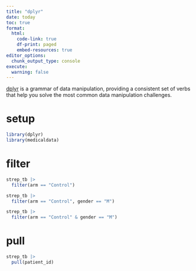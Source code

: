```yaml
---
title: "dplyr"
date: today 
toc: true
format:  
  html: 
    code-link: true
    df-print: paged
    embed-resources: true 
editor_options:  
  chunk_output_type: console
execute:
  warning: false
---
```


[dplyr](https://dplyr.tidyverse.org/) is a grammar of data manipulation, providing a consistent set of verbs that help you solve the most common data manipulation challenges.

# setup

```r
library(dplyr)
library(medicaldata)
```

# filter

```r
strep_tb |> 
  filter(arm == "Control")
```

```r
strep_tb |> 
  filter(arm == "Control", gender == "M")
```

```r
strep_tb |> 
  filter(arm == "Control" & gender == "M")
```

# pull

```r
strep_tb |> 
  pull(patient_id)
```

